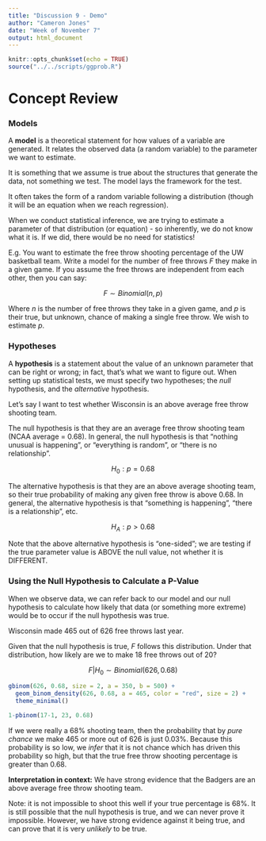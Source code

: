 ---
title: "Discussion 9 - Demo"
author: "Cameron Jones"
date: "Week of November 7"
output: html_document
---

```{r setup, include=FALSE}
knitr::opts_chunk$set(echo = TRUE)
source("../../scripts/ggprob.R")
```

# Concept Review

### Models

A **model** is a theoretical statement for how values of a variable are generated. It relates the observed data (a random variable) to the parameter we want to estimate.

It is something that we assume is true about the structures that generate the data, not something we test. The model lays the framework for the test.

It often takes the form of a random variable following a distribution (though it will be an equation when we reach regression).

When we conduct statistical inference, we are trying to estimate a parameter of that distribution (or equation) - so inherently, we do not know what it is. If we did, there would be no need for statistics!

E.g. You want to estimate the free throw shooting percentage of the UW basketball team. Write a model for the number of free throws $F$ they make in a given game. If you assume the free throws are independent from each other, then you can say:

$$
F \sim Binomial(n, p)
$$

Where $n$ is the number of free throws they take in a given game, and $p$ is their true, but unknown, chance of making a single free throw. We wish to estimate $p$.

### Hypotheses

A **hypothesis** is a statement about the value of an unknown parameter that can be right or wrong; in fact, that's what we want to figure out. When setting up statistical tests, we must specify two hypotheses; the _null_ hypothesis, and the _alternative_ hypothesis.

Let's say I want to test whether Wisconsin is an above average free throw shooting team.

The null hypothesis is that they are an average free throw shooting team (NCAA average = 0.68). In general, the null hypothesis is that "nothing unusual is happening", or "everything is random", or "there is no relationship".

$$
H_0: p = 0.68
$$

The alternative hypothesis is that they are an above average shooting team, so their true probability of making any given free throw is above 0.68. In general, the alternative hypothesis is that "something is happening", "there is a relationship", etc.

$$
H_A: p > 0.68
$$

Note that the above alternative hypothesis is "one-sided"; we are testing if the true parameter value is ABOVE the null value, not whether it is DIFFERENT.

### Using the Null Hypothesis to Calculate a P-Value

When we observe data, we can refer back to our model and our null hypothesis to calculate how likely that data (or something more extreme) would be to occur if the null hypothesis was true.

Wisconsin made 465 out of 626 free throws last year.

Given that the null hypothesis is true, $F$ follows this distribution. Under that distribution, how likely are we to make 18 free throws out of 20?

$$
F|H_0 \sim Binomial(626, 0.68)
$$

```{r, echo = FALSE}
gbinom(626, 0.68, size = 2, a = 350, b = 500) +
  geom_binom_density(626, 0.68, a = 465, color = "red", size = 2) +
  theme_minimal()
```

```{r}
1-pbinom(17-1, 23, 0.68)
```

If we were really a 68% shooting team, then the probability that by _pure chance_ we make 465 or more out of 626 is just 0.03%. Because this probability is so low, we *infer* that it is not chance which has driven this probability so high, but that the true free throw shooting percentage is greater than 0.68.

**Interpretation in context:** We have strong evidence that the Badgers are an above average free throw shooting team.

Note: it is not impossible to shoot this well if your true percentage is 68%. It is still possible that the null hypothesis is true, and we can never prove it impossible. However, we have strong evidence against it being true, and can prove that it is very _unlikely_ to be true.







